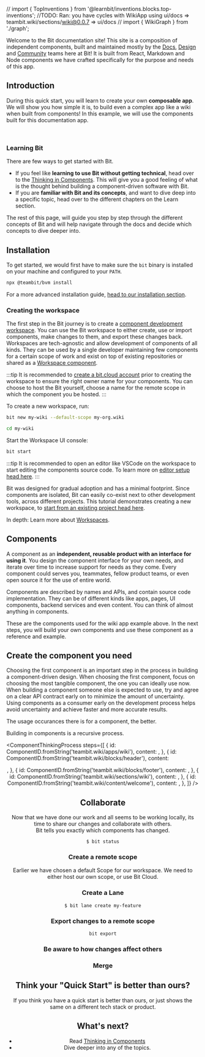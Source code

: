 // import { TopInventions } from '@learnbit/inventions.blocks.top-inventions';
//TODO: Ran: you have cycles with WikiApp using ui/docs  => teambit.wiki/sections/wiki@0.0.7 => ui/docs
// import { WikiGraph } from './graph';

<Featured cards={cardsMock} />

<!--
<Subtitle>Welcome to the Bit documentation site! This site is composable.</Subtitle> -->

Welcome to the Bit documentation site! This site is a composition of independent components, built and maintained mostly by the [Docs](https://bit.dev/teambit/docs),
[Design](https://bit.dev/teambit/design) and [Community](https://bit.dev/teambit/community) teams here at Bit! It is built from React, Markdown and
Node components we have crafted specifically for the purpose and needs of this app.

## Introduction

During this quick start, you will learn to create your own **composable app**. We will show you how simple it is, to build even a complex app like a wiki when built from components!
In this example, we will use the components built for this documentation app.

<!-- Here is an example of what you will get: -->

<ComponentShowcase
  className={wideColumn}
  componentId="teambit.wiki/apps/wiki@1.90.3"
/>

<!-- stronger understanding for bottom-up thinking early on -->

<!-- Below is a **component-driven wiki** app that we composed from the components we used to build this documentation app. During this quick start, you will
create your own component-driven personal app from and learn how to use components to build to possibly anything. -->
<!-- During this quick start, you will build your first Bit building blocks and compose your first **component-driven personal app**. We will learn that components can help us
build better apps.  -->

<br />

<!--
<ExcludeHighlighter>
  <BubbleHighlighter
    componentId={ComponentID.fromString("teambit.wiki/apps/wiki")}
    showId
  >
    <UNSAFE_LocationContext.Provider value={null}>
      <MemoryRouter>
        <div className={styles.wiki}>
          <WikiApp />
        </div>
      </MemoryRouter>
    </UNSAFE_LocationContext.Provider>
  </BubbleHighlighter>
</ExcludeHighlighter>
 -->

<WhatIsBit />

### Learning Bit

There are few ways to get started with Bit.

- If you feel like **learning to use Bit without getting technical**, head over to the [Thinking in Components](/thinking-in-components). This will give you a good feeling of what
  is the thought behind building a component-driven software with Bit.
- If you are **familiar with Bit and its concepts**, and want to dive deep into a specific topic, head over to the different chapters on the Learn section.
  <!-- TODO: add a link to the learn section -->
  <!-- TODO: think of a way to direct non-technical people to thinking in components earlier on -->

The rest of this page, will guide you step by step through the different concepts of Bit and will help navigate through the docs and decide
which concepts to dive deeper into.

<!-- During this quick start, you will build choose your own favourite inventions, and build them into a component with a simple search functionality. Here is the product
spec. -->

## Installation

To get started, we would first have to make sure the `bit` binary is installed on your machine and configured to your `PATH`.

```bash
npx @teambit/bvm install
```

For a more advanced installation guide, [head to our installation section](/getting-started/installing-bit/installing-bit).

### Creating the workspace

The first step in the Bit journey is to create a [component development workspace](/workspaces). You can use the Bit workspace to either create, use or import components,
make changes to them, and export these changes back. Workspaces are tech-agnostic and allow development of components of all kinds. They can be used by a single developer
maintaining few components for a certain scope of work and exist on top of existing repositories or shared as a [Workspace component](/workspace/workspace-component).

:::tip
It is recommended to [create a bit.cloud account](https://bit.cloud/signup) prior to creating the workspace to ensure the right owner name for your components.
You can choose to host the Bit yourself, choose a name for the remote scope in which the component you be hosted.
:::

To create a new workspace, run:

```bash
bit new my-wiki --default-scope my-org.wiki
```

```bash
cd my-wiki
```

Start the Workspace UI console:

```bash
bit start
```

:::tip
It is recommended to open an editor like VSCode on the workspace to start editing the components source code. To learn more on [editor setup head here](/editor-setup).
:::

Bit was designed for gradual adoption and has a minimal footprint. Since components are isolated, Bit can easily co-exist next to other development tools,
across different projects. This tutorial demonstrates creating a new workspace, to [start from an existing project head here](/getting-started/installing-bit/add-to-existing-project).

In depth: Learn more about [Workspaces](/workspace/workspace-overview).

## Components

A component as an **independent, reusable product with an interface for using it**. You design the component interface for your own needs,
and iterate over time to increase support for needs as they come. Every component could serves you, teammates, fellow product teams, or even open source it for the use of
entire world.

Components are described by names and APIs, and contain source code implementation. They can be of different kinds like apps, pages, UI components, backend services and even content.
You can think of almost anything in components.

These are the components used for the wiki app example above. In the next steps, you will build your own components and use these component as a reference and example.

<!-- TODO: Oded component display and search -->

<ComponentCardGroup components={wikiComponents} />

<!--
[Thinking in components](/thinking-in-components) is a recursive process that starts at defining and the **immediate component we need**. Upon the definition of this
component, **think which components you wish you had now**. Search for these components, try to **use or collaborate on something that exists**,
otherwise **repeat the process with a new component that fulfills this exact need**. -->

## Create the component you need

Choosing the first component is an important step in the process in building a component-driven design. When choosing the first component, focus on choosing the most
tangible component, the one you can ideally use now. When building a component someone else is expected to use, try and agree on a clear API contract early on to minimize
the amount of uncertainty. Using components as a consumer early on the development process helps avoid uncertainty and achieve faster and more accurate results.

The usage occurances there is for a component, the better.

Building in components is a recursive process.

<!-- <WikiGraph /> -->

<ComponentThinkingProcess
  steps={[
    {
      id: ComponentID.fromString('teambit.wiki/apps/wiki'),
      content: <App />,
    },
    {
      id: ComponentID.fromString('teambit.wiki/blocks/header'),
      content: <Header />,
    },
    {
      id: ComponentID.fromString('teambit.wiki/blocks/footer'),
      content: <App />,
    },
    {
      id: ComponentID.fromString('teambit.wiki/sections/wiki'),
      content: <App />,
    },
    {
      id: ComponentID.fromString('teambit.wiki/content/welcome'),
      content: <App />,
    },
  ]}
/>

<!-- ### Define the component -->

<!-- [Naming the component](/) is the first challenge for building any component, and the most important one. When naming your component you are actually defining its owner, 
responsbility and goal.

- **Ownership.** Who will own the component. 
- **Kind.** Which kind of a component is that? UI? Module? Backend service? Applet?
- **Responsibility.** What kind this component is? What is the responsibility of the component?

Earliar we decided to give the ownership over the component to the `wiki` scope on the `my-org` organization in Bit Cloud and now we decided to name 
our first component: `apps / wiki`.

| Ownership      | Responsibility           |
|----------------|--------------------------|
| my-org.wiki    | apps / wiki-worldwide    |

Components are identified and named using a unique identifier called ["Component ID"](/components/structure/component-id).

### Generate a component skeleton

```bash
bit create react-app apps/wiki-worldwide
```

:::note
TODO: Support compile after create, and dependencies in templates. UNTIL THEN:
```bash
bit compile
bit install react-router@^5.0.0 @types/react-router@^5.0.0 react-router-dom@^5.0.0 @types/react-router-dom@^5.0.0
```
:::

Configure the app on your workspace configuration, via `workspace.json`:
```json
{
  "my-org.wiki/apps/wiki-worldwide": {},
}
```

Alternatively, you can `fork` the component from the demo above in to your project and start from there! 
```bash
bit import teambit.wiki/apps/wiki
```

Run the app:
```bash
bit run wiki-worldwide
```

### Think which components you wish you had


### Design the API

Think of your component API as a user interface. You are the first user of your component. Design the component to yourself. When designating a user interface we are always
starting from the user, what he needs? What are his constraints? What is he trying to achieve? Once understanding that API design becomes very easy and intuitive
his requirements? The more consumers there are, the better the API design would be.

Think about the requirements of your consumers, what do they need?

- API first. Think of the API as the user interface of your component.
- Build only the API you need.
- Extendability.



## Implement the component

You can build the component in isolation, or import any component you want to test it against! 
Let's say we would like to use this component on Bit docs, adding here to this section here!


```
bit import teambit.wiki/apps/wiki
```

### Implement your logic from the ground up


### Use components

```bash
$ bit install @learnbit/inventions.ui.invention-grid
```

:::note
You can configure the package manager of your choice in the `workspace.jsonc` file. Supported package managers
for `bit install` are currently [Yarn 2.0](/) and [pnpm](/).
:::

or alternatively you can fork and build your own, or just create a new component for it.

```bash
$ bit import learnbit.inventions/ui/invention-grid
```

Compose the `invention-grid` component into `amazing-inventions`.

```ts
import { InventionGrid } from '@learnbit/inventions.ui.invention-grid';
```

Now we create create  -->

## Collaborate

Now that we have done our work and all seems to be working locally, its time to share our changes and collaborate with others.  
Bit tells you exactly which components has changed.

```
$ bit status
```

### Create a remote scope

Earlier we have chosen a default Scope for our workspace. We need to either host our own scope, or use Bit Cloud.

### Create a Lane

```
$ bit lane create my-feature
```

### Export changes to a remote scope

```
bit export
```

### Be aware to how changes affect others

### Merge

## Think your "Quick Start" is better than ours?

If you think you have a quick start is better than ours, or just shows the same on a different tech stack or product.

## What's next?

- Read [Thinking in Components](/)
- Dive deeper into any of the topics.

